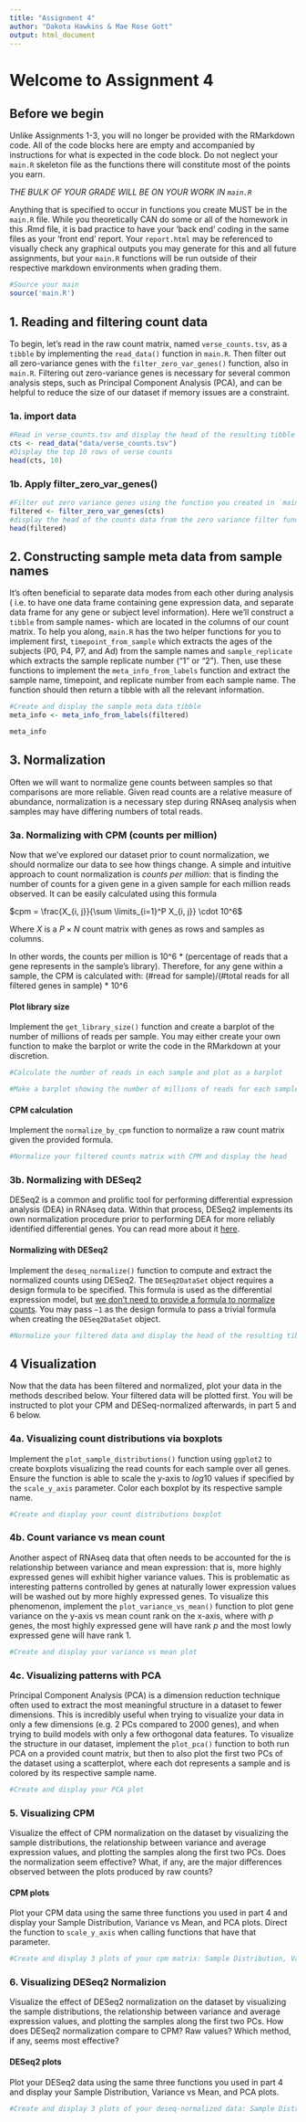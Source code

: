 ```yaml
---
title: "Assignment 4"
author: "Dakota Hawkins & Mae Rose Gott"
output: html_document
---
```


# Welcome to Assignment 4

## Before we begin

Unlike Assignments 1-3, you will no longer be provided with the RMarkdown code.
All of the code blocks here are empty and accompanied by instructions for what
is expected in the code block. Do not neglect your `main.R` skeleton file as the
functions there will constitute most of the points you earn.

_THE BULK OF YOUR GRADE WILL BE ON YOUR WORK IN `main.R`_

Anything that is specified to occur in functions you create MUST be in the
`main.R` file. While you theoretically CAN do some or all of the homework in
this .Rmd file, it is bad practice to have your 'back end' coding in the same
files as your 'front end' report. Your `report.html` may be referenced to
visually check any graphical outputs you may generate for this and all future
assignments, but your `main.R` functions will be run outside of their respective
markdown environments when grading them.

```r
#Source your main
source('main.R')
```

## 1.  Reading and filtering count data

To begin, let's read in the raw count matrix, named `verse_counts.tsv`, as a
`tibble` by implementing the `read_data()` function in `main.R`. Then filter out
all zero-variance genes with the `filter_zero_var_genes()` function, also in
`main.R`. Filtering out zero-variance genes is necessary for several common
analysis steps, such as Principal Component Analysis (PCA), and can be helpful
to reduce the size of our dataset if memory issues are a constraint.

### 1a. import data
```r
#Read in verse_counts.tsv and display the head of the resulting tibble
cts <- read_data("data/verse_counts.tsv")
#Display the top 10 rows of verse counts
head(cts, 10)
```

### 1b. Apply filter_zero_var_genes()
```r
#Filter out zero variance genes using the function you created in `main.R
filtered <- filter_zero_var_genes(cts)
#display the head of the counts data from the zero variance filter function's output
head(filtered)
```

## 2. Constructing sample meta data from sample names

It’s often beneficial to separate data modes from each other during analysis (
i.e. to have one data frame containing gene expression data, and separate data
frame for any gene or subject level information). Here we’ll construct a
`tibble` from sample names- which are located in the columns of our count
matrix. To help you along, `main.R` has the two helper functions for you to
implement first, `timepoint_from_sample` which extracts the ages of the subjects
(P0, P4, P7, and Ad) from the sample names and `sample_replicate` which extracts
the sample replicate number ("1" or "2"). Then, use these functions to implement
the `meta_info_from_labels` function and extract the sample name, timepoint, and
replicate number from each sample name. The function should then return a tibble
with all the relevant information.

```r
#Create and display the sample meta data tibble
meta_info <- meta_info_from_labels(filtered)

meta_info
```

## 3. Normalization

Often we will want to normalize gene counts between samples so that comparisons
are more reliable. Given read counts are a relative measure of abundance,
normalization is a necessary step during RNAseq analysis when samples may have
differing numbers of total reads.

### 3a. Normalizing with CPM (counts per million)

Now that we've explored our dataset prior to count normalization, we should
normalize our data to see how things change. A simple and intuitive approach to
count normalization is _counts per million_: that is finding the number of
counts for a given gene in a given sample for each million reads observed. It
can be easily calculated using this formula

$cpm = \frac{X_{i, j}}{\sum \limits_{i=1}^P X_{i, j}} \cdot 10^6$

Where $X$ is a $P \times N$ count matrix with genes as rows and samples as columns.

In other words, the counts per million is 10^6 * (percentage of reads that a
gene represents in the sample's library).
Therefore, for any gene within a sample, the CPM is calculated with: (#read for
sample)/(#total reads for all filtered genes in sample) * 10^6

#### Plot library size

Implement the `get_library_size()` function and create a barplot of the number
of millions of reads per sample. You may either create your own function to make
the barplot or write the code in the RMarkdown at your discretion.

```r
#Calculate the number of reads in each sample and plot as a barplot

#Make a barplot showing the number of millions of reads for each sample
```

#### CPM calculation

Implement the `normalize_by_cpm` function to normalize a raw count matrix given
the provided formula.

```r
#Normalize your filtered counts matrix with CPM and display the head

```

### 3b. Normalizing with DESeq2

DESeq2 is a common and prolific tool for performing differential expression
analysis (DEA) in RNAseq data. Within that process, DESeq2 implements its own
normalization procedure prior to performing DEA for more reliably identified
differential genes. You can read more about it
[here](http://bioconductor.org/packages/devel/bioc/vignettes/DESeq2/inst/doc/DESeq2.html#data-transformations-and-visualization).

#### Normalizing with DESeq2

Implement the `deseq_normalize()` function to compute and extract the normalized
counts using DESeq2. The `DESeq2DataSet` object requires a design
formula to be specified. This formula is used as the differential expression
model, but [we don't need to provide a formula to normalize counts](http://bioconductor.org/packages/devel/bioc/vignettes/DESeq2/inst/doc/DESeq2.html#do-normalized-counts-correct-for-variables-in-the-design). You
may pass `~1` as the design formula to pass a trivial formula when creating the
`DESeq2DataSet` object.

```r
#Normalize your filtered data and display the head of the resulting tibble

```

## 4 Visualization

Now that the data has been filtered and normalized, plot your data in the
methods described below. Your filtered data will be plotted first. You will be
instructed to plot your CPM and DESeq-normalized afterwards, in part 5 and 6
below.

### 4a. Visualizing count distributions via boxplots
Implement the `plot_sample_distributions()` function using `ggplot2` to create
boxplots visualizing the read counts for each sample over all genes. Ensure the
function is able to scale the y-axis to $log10$ values if specified by the
`scale_y_axis` parameter. Color each boxplot by its respective sample name.

```r
#Create and display your count distributions boxplot

```

### 4b. Count variance vs mean count

Another aspect of RNAseq data that often needs to be accounted for the is
relationship between variance and mean expression: that is, more highly
expressed genes will exhibit higher variance values. This is problematic as
interesting patterns controlled by genes at naturally lower expression values
will be washed out by more highly expressed genes. To visualize this phenomenon,
implement the `plot_variance_vs_mean()` function to plot gene variance on the
y-axis vs mean count rank on the x-axis, where with $p$ genes, the most highly
expressed gene will have rank $p$ and the most lowly expressed gene will have
rank $1$.


```r
#Create and display your variance vs mean plot

```

### 4c. Visualizing patterns with PCA

Principal Component Analysis (PCA) is a dimension reduction technique often used
to extract the most meaningful structure in a dataset to fewer dimensions. This
is incredibly useful when trying to visualize your data in only a few dimensions
(e.g. 2 PCs compared to 2000 genes), and when trying to build models with only a
few orthogonal data features. To visualize the structure in our dataset,
implement the `plot_pca()` function to both run PCA on a provided count matrix,
but then to also plot the first two PCs of the dataset using a scatterplot,
where each dot represents a sample and is colored by its respective sample name.

```r
#Create and display your PCA plot

```

### 5. Visualizing CPM

Visualize the effect of CPM normalization on the dataset by visualizing the
sample distributions, the relationship between variance and average expression
values, and plotting the samples along the first two PCs. Does the normalization
seem effective? What, if any, are the major differences observed between the
plots produced by raw counts?

#### CPM plots

Plot your CPM data using the same three functions you used in part 4 and display
your Sample Distribution, Variance vs Mean, and PCA plots. Direct the function
to `scale_y_axis` when calling functions that have that parameter.

```r
#Create and display 3 plots of your cpm matrix: Sample Distribution, Variance vs Mean, and PCA

```

### 6. Visualizing DESeq2 Normalizion

Visualize the effect of DESeq2 normalization on the dataset by visualizing the
sample distributions, the relationship between variance and average expression
values, and plotting the samples along the first two PCs. How does DESeq2
normalization compare to CPM? Raw values? Which method, if any, seems most
effective?

#### DESeq2 plots

Plot your DESeq2 data using the same three functions you used in part 4 and
display your Sample Distribution, Variance vs Mean, and PCA plots.

```r
#Create and display 3 plots of your deseq-normalized data: Sample Distribution, Variance vs Mean, and PCA

```
